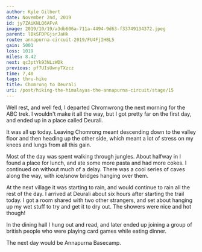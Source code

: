 ```yaml
---
author: Kyle Gilbert
date: November 2nd, 2019
id: jy7ZAiKNLQ6AFvA
image: 2019/10/19/a3db606a-711a-4494-9d63-f33749134372.jpeg
parent: lBkSFDPGjsrJaHk
route: annapurna-circuit-2019/FU4FjIHBL5
gain: 5001
loss: 1019
miles: 8.42
next: qc3ptYk93NLzWDk
previous: pf7UIsUwnyTXzcz
time: 7,40
tags: thru-hike
title: Chomrong to Deurali
uri: /post/hiking-the-himalayas-the-annapurna-circuit/stage/15
---
```


<Stats />

<Route />

Well rest, and well fed, I departed Chromwrong the next morning for the ABC trek.
I wouldn't make it all the way, but I got pretty far on the first day, and
ended up in a place called Deurali.

It was all up today. Leaving Chomrong meant descending down to the valley floor
and then heading up the other side, which meant a lot of stress on my knees
and lungs from all this gain.

Most of the day was spent walking through jungles. About halfway in I found a
place for lunch, and ate some more pasta and had more cokes. I continued on
without much of a delay. There was a cool series of caves along the way,
with ice/snow bridges hanging over them.

At the next village it was starting to rain, and would continue to rain all the
rest of the day. I arrived at Deurali about six hours after starting the trail
today. I got a room shared with two other strangers, and set about hanging up
my wet stuff to try and get it to dry out. The showers were nice and hot though!

In the dining hall I hung out and read, and later ended up joining a group of
british people who were playing card games while eating dinner.

The next day would be Annapurna Basecamp.

